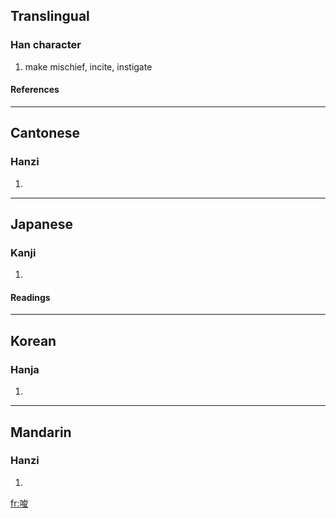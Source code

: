==Translingual==
===Han character===
{{Han char|rn=30|rad=口|as=07|sn=10|four=6304<sub>7</sub>|canj=口戈金水 (RICE)}}
# make mischief, incite, instigate
====References====
{{Han ref|kx=0191.310|dkj=03696|dj=0411.070|hdz=10635.070|uh=5506|ud=21766|bh=ADF6|bd=44534}}
----
==Cantonese==
===Hanzi===
{{yue-hanzi|jyut=|y=so1}}
# {{defn|Cantonese}}
----
==Japanese==
===Kanji===
{{ja-kanji|grade=c|rs=口07}}
# {{defn|Japanese}} 
====Readings====
{{ja-readings|on=[[さ]] (sa)|kun=[[そそのかす]] (sosonokasu)}}
----
==Korean==
===Hanja===
{{ko-hanja|hangeul=사|rv=sa|mr=sa}}
# {{defn|Korean}}
----
==Mandarin==
===Hanzi===
{{cmn-hanzi|pin=[[ài]] (ai4), [[suō]] (suo1)|wg=ai<sup>4</sup>, so<sup>1</sup>}}
# {{defn|Mandarin}}

[[fr:唆]]